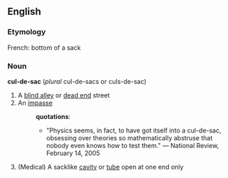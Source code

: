 ==English==
===Etymology===
French: bottom of a sack
===Noun===
'''cul-de-sac''' (''plural'' cul-de-sacs or culs-de-sac)
{{wikipedia}}
#A [[blind alley]] or [[dead end]] street
#An [[impasse]]
#:'''quotations''':
#:*"Physics seems, in fact, to have got itself into a cul-de-sac, obsessing over theories so mathematically abstruse that nobody even knows how to test them." &mdash; National Review, February 14, 2005
#(Medical) A sacklike [[cavity]] or [[tube]] open at one end only
